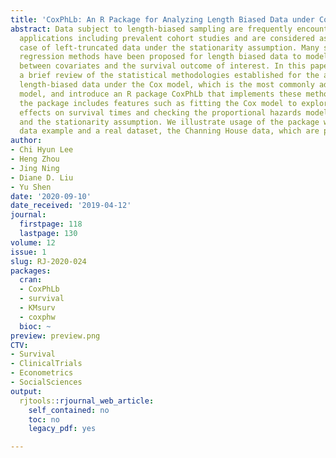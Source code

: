 ```yaml
---
title: 'CoxPhLb: An R Package for Analyzing Length Biased Data under Cox Model'
abstract: Data subject to length-biased sampling are frequently encountered in various
  applications including prevalent cohort studies and are considered as a special
  case of left-truncated data under the stationarity assumption. Many semiparametric
  regression methods have been proposed for length biased data to model the association
  between covariates and the survival outcome of interest. In this paper, we present
  a brief review of the statistical methodologies established for the analysis of
  length-biased data under the Cox model, which is the most commonly adopted semiparametric
  model, and introduce an R package CoxPhLb that implements these methods. Specifically,
  the package includes features such as fitting the Cox model to explore covariate
  effects on survival times and checking the proportional hazards model assumptions
  and the stationarity assumption. We illustrate usage of the package with a simulated
  data example and a real dataset, the Channing House data, which are publicly available.
author:
- Chi Hyun Lee
- Heng Zhou
- Jing Ning
- Diane D. Liu
- Yu Shen
date: '2020-09-10'
date_received: '2019-04-12'
journal:
  firstpage: 118
  lastpage: 130
volume: 12
issue: 1
slug: RJ-2020-024
packages:
  cran:
  - CoxPhLb
  - survival
  - KMsurv
  - coxphw
  bioc: ~
preview: preview.png
CTV:
- Survival
- ClinicalTrials
- Econometrics
- SocialSciences
output:
  rjtools::rjournal_web_article:
    self_contained: no
    toc: no
    legacy_pdf: yes

---
```

